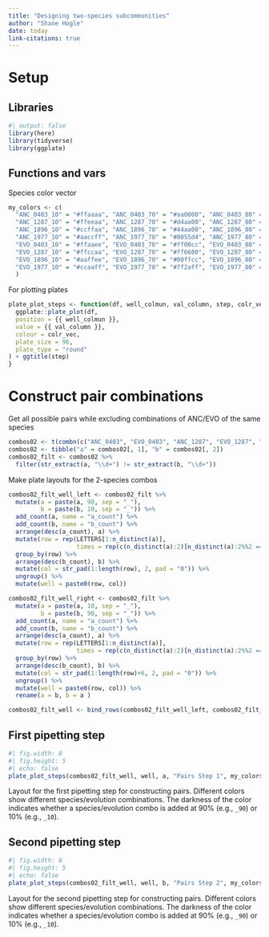 ```yaml
---
title: "Designing two-species subcommunities"
author: "Shane Hogle"
date: today
link-citations: true
---
```


# Setup

## Libraries
```r
#| output: false
library(here)
library(tidyverse)
library(ggplate)
```

## Functions and vars

Species color vector
```r
my_colors <- c(
  "ANC_0403_10" = "#ffaaaa", "ANC_0403_70" = "#aa0000", "ANC_0403_80" = "#aa0000", "ANC_0403_90" = "#aa0000", 
  "ANC_1287_10" = "#ffeeaa", "ANC_1287_70" = "#d4aa00", "ANC_1287_80" = "#d4aa00", "ANC_1287_90" = "#d4aa00", 
  "ANC_1896_10" = "#ccffaa", "ANC_1896_70" = "#44aa00", "ANC_1896_80" = "#44aa00", "ANC_1896_90" = "#44aa00", 
  "ANC_1977_10" = "#aaccff", "ANC_1977_70" = "#0055d4", "ANC_1977_80" = "#0055d4", "ANC_1977_90" = "#0055d4",
  "EVO_0403_10" = "#ffaaee", "EVO_0403_70" = "#ff00cc", "EVO_0403_80" = "#ff00cc", "EVO_0403_90" = "#ff00cc", 
  "EVO_1287_10" = "#ffccaa", "EVO_1287_70" = "#ff6600", "EVO_1287_80" = "#ff6600", "EVO_1287_90" = "#ff6600", 
  "EVO_1896_10" = "#aaffee", "EVO_1896_70" = "#00ffcc", "EVO_1896_80" = "#00ffcc", "EVO_1896_90" = "#00ffcc", 
  "EVO_1977_10" = "#ccaaff", "EVO_1977_70" = "#7f2aff", "EVO_1977_80" = "#7f2aff", "EVO_1977_90" = "#7f2aff"
  )
```

For plotting plates
```r
plate_plot_steps <- function(df, well_colmun, val_column, step, colr_vec){
  ggplate::plate_plot(df,
  position = {{ well_colmun }},
  value = {{ val_column }},
  colour = colr_vec,
  plate_size = 96,
  plate_type = "round"
) + ggtitle(step)
}
```

# Construct pair combinations

Get all possible pairs while excluding combinations of ANC/EVO of the same species

```r
combos02 <- t(combn(c("ANC_0403", "EVO_0403", "ANC_1287", "EVO_1287", "ANC_1896", "EVO_1896", "ANC_1977", "EVO_1977"),  2))
combos02 <- tibble("a" = combos02[, 1], "b" = combos02[, 2])
combos02_filt <- combos02 %>%
  filter(str_extract(a, "\\d+") != str_extract(b, "\\d+"))
```

Make plate layouts for the 2-species combos

```r
combos02_filt_well_left <- combos02_filt %>% 
  mutate(a = paste(a, 90, sep = "_"), 
         b = paste(b, 10, sep = "_")) %>% 
  add_count(a, name = "a_count") %>% 
  add_count(b, name = "b_count") %>% 
  arrange(desc(a_count), a) %>% 
  mutate(row = rep(LETTERS[1:n_distinct(a)], 
                   times = rep(c(n_distinct(a):2)[n_distinct(a):2%%2 == 0], each = 2))) %>% 
  group_by(row) %>% 
  arrange(desc(b_count), b) %>% 
  mutate(col = str_pad(1:length(row), 2, pad = "0")) %>% 
  ungroup() %>%
  mutate(well = paste0(row, col))

combos02_filt_well_right <- combos02_filt %>% 
  mutate(a = paste(a, 10, sep = "_"), 
         b = paste(b, 90, sep = "_")) %>% 
  add_count(a, name = "a_count") %>% 
  add_count(b, name = "b_count") %>% 
  arrange(desc(a_count), a) %>% 
  mutate(row = rep(LETTERS[1:n_distinct(a)], 
                   times = rep(c(n_distinct(a):2)[n_distinct(a):2%%2 == 0], each = 2))) %>% 
  group_by(row) %>% 
  arrange(desc(b_count), b) %>% 
  mutate(col = str_pad(1:length(row)+6, 2, pad = "0")) %>% 
  ungroup() %>%
  mutate(well = paste0(row, col)) %>% 
  rename(a = b, b = a )

combos02_filt_well <- bind_rows(combos02_filt_well_left, combos02_filt_well_right)
```

## First pipetting step

::: {#fig-01}
```r
#| fig.width: 8
#| fig.height: 5
#| echo: false
plate_plot_steps(combos02_filt_well, well, a, "Pairs Step 1", my_colors)
```
Layout for the first pipetting step for constructing pairs. Different colors show different species/evolution combinations. The darkness of the color indicates whether a species/evolution combo is added at 90% (e.g., `_90`) or 10% (e.g., `_10`).
:::

## Second pipetting step

::: {#fig-02}
```r
#| fig.width: 8
#| fig.height: 5
#| echo: false
plate_plot_steps(combos02_filt_well, well, b, "Pairs Step 2", my_colors)
```
Layout for the second pipetting step for constructing pairs. Different colors show different species/evolution combinations. The darkness of the color indicates whether a species/evolution combo is added at 90% (e.g., `_90`) or 10% (e.g., `_10`).
:::
